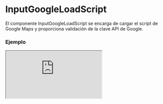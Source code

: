
# InputGoogleLoadScript

El componente InputGoogleLoadScript se encarga de cargar el script de Google Maps y proporciona validación de la clave API de Google.

### Ejemplo

<Iframe src="https://fenextjs-component-storybook.vercel.app/iframe.html?args=&id=input-google-loadscript--index&viewMode=story" />

### Importacion

Para importar el componente InputGoogleLoadScript, se puede hacer desde fenextjs

```tsx copy
import { InputGoogleLoadScript } from "fenextjs";
```

### Parametros

| Parametro | Tipo | Requerido | Default | Descripcion |
| --------- | ---- | --------- | ------- | ----------- |
| googleMapsApiKey | string | no | process.env['NEXT_PUBLIC_GOOGLE_KEY'] | Clave API de Google Maps. Si no se proporciona, se usará la clave API predeterminada en las variables de entorno. |
| children | React.ReactNode | no | undefined | Los elementos hijos que se renderizarán dentro del componente una vez que el script de Google Maps haya sido cargado correctamente. |
| className | string | no | '' | Clase CSS para personalizar el contenedor del componente. |
| _t | unknown | no | undefined | Propiedades de traducción para mensajes de error u otros textos. |
| useT | unknown | no | undefined | Hook de traducción para manejar cadenas traducibles dentro del componente. |

### Storybook

Para ver el storybook del componente lo puede hacer con este [link](https://fenextjs-component-storybook.vercel.app/?path=/story/input-google-loadscript--index)

### Usos

- InputGoogleLoadScript básico

```tsx copy
<InputGoogleLoadScript googleMapsApiKey="YOUR_GOOGLE_MAPS_API_KEY">
    <YourGoogleMapsComponent />
</InputGoogleLoadScript>
```

- InputGoogleLoadScript con validación

```tsx copy
<InputGoogleLoadScript>
    <YourGoogleMapsComponent />
</InputGoogleLoadScript>
```

- InputGoogleLoadScript con manejo de errores

```tsx copy
<InputGoogleLoadScript googleMapsApiKey="INVALID_KEY">
    <YourGoogleMapsComponent />
</InputGoogleLoadScript>
```


